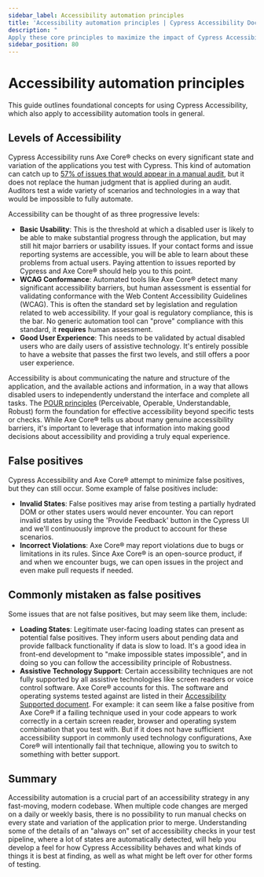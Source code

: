 ```yaml
---
sidebar_label: Accessibility automation principles
title: 'Accessibility automation principles | Cypress Accessibility Documentation'
description: "
Apply these core principles to maximize the impact of Cypress Accessibility's automation: complement automation with human judgment for deeper insights, manage false positives effectively, and ensure robust assistive technology support."
sidebar_position: 80
---
```


<ProductHeading product="accessibility" />

# Accessibility automation principles

This guide outlines foundational concepts for using Cypress Accessibility, which also apply to accessibility automation tools in general.

## Levels of Accessibility

Cypress Accessibility runs Axe Core® checks on every significant state and variation of the applications you test with Cypress. This kind of automation can catch up to [57% of issues that would appear in a manual audit](https://www.deque.com/blog/automated-testing-study-identifies-57-percent-of-digital-accessibility-issues/), but it does not replace the human judgment that is applied during an audit. Auditors test a wide variety of scenarios and technologies in a way that would be impossible to fully automate.

Accessibility can be thought of as three progressive levels:

- **Basic Usability**: This is the threshold at which a disabled user is likely to be able to make substantial progress through the application, but may still hit major barriers or usability issues. If your contact forms and issue reporting systems are accessible, you will be able to learn about these problems from actual users. Paying attention to issues reported by Cypress and Axe Core® should help you to this point.
- **WCAG Conformance**: Automated tools like Axe Core® detect many significant accessibility barriers, but human assessment is essential for validating conformance with the Web Content Accessibility Guidelines (WCAG). This is often the standard set by legislation and regulation related to web accessibility. If your goal is regulatory compliance, this is the bar. No generic automation tool can "prove" compliance with this standard, it **requires** human assessment.
- **Good User Experience**: This needs to be validated by actual disabled users who are daily users of assistive technology. It's entirely possible to have a website that passes the first two levels, and still offers a poor user experience.

Accessibility is about communicating the nature and structure of the application, and the available actions and information, in a way that allows disabled users to independently understand the interface and complete all tasks. The [POUR principles](https://www.24a11y.com/2019/pour-the-foundation-first/) (Perceivable, Operable, Understandable, Robust) form the foundation for effective accessibility beyond specific tests or checks. While Axe Core® tells us about many genuine accessibility barriers, it's important to leverage that information into making good decisions about accessibility and providing a truly equal experience.

## False positives

Cypress Accessibility and Axe Core® attempt to minimize false positives, but they can still occur. Some example of false positives include:

- **Invalid States**: False positives may arise from testing a partially hydrated DOM or other states users would never encounter. You can report invalid states by using the 'Provide Feedback' button in the Cypress UI and we'll continuously improve the product to account for these scenarios.
- **Incorrect Violations**: Axe Core® may report violations due to bugs or limitations in its rules. Since Axe Core® is an open-source product, if and when we encounter bugs, we can open issues in the project and even make pull requests if needed.

## Commonly mistaken as false positives

Some issues that are not false positives, but may seem like them, include:

- **Loading States**: Legitimate user-facing loading states can present as potential false positives. They inform users about pending data and provide fallback functionality if data is slow to load. It's a good idea in front-end development to "make impossible states impossible", and in doing so you can follow the accessibility principle of Robustness.
- **Assistive Technology Support**: Certain accessibility techniques are not fully supported by all assistive technologies like screen readers or voice control software. Axe Core® accounts for this. The software and operating systems tested against are listed in their [Accessibility Supported document](https://github.com/dequelabs/axe-core/blob/develop/doc/accessibility-supported.md). For example: it can seem like a false positive from Axe Core® if a failing technique used in your code appears to work correctly in a certain screen reader, browser and operating system combination that you test with. But if it does not have sufficient accessibility support in commonly used technology configurations, Axe Core® will intentionally fail that technique, allowing you to switch to something with better support.

## Summary

Accessibility automation is a crucial part of an accessibility strategy in any fast-moving, modern codebase. When multiple code changes are merged on a daily or weekly basis, there is no possibility to run manual checks on every state and variation of the application prior to merge. Understanding some of the details of an "always on" set of accessibility checks in your test pipeline, where a lot of states are automatically detected, will help you develop a feel for how Cypress Accessibility behaves and what kinds of things it is best at finding, as well as what might be left over for other forms of testing.
